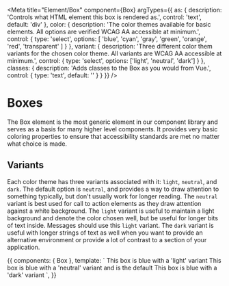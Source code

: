 
<Meta
    title="Element/Box"
    component={Box}
    argTypes={{
        as: {
        description: 'Controls what HTML element this box is rendered as.',
        control: 'text',
        default: 'div'
        },
        color: {
        description:
            'The color themes available for basic elements. All options are verified WCAG AA accessible at minimum.',
        control: {
            type: 'select',
            options: [
                'blue',
                'cyan',
                'gray',
                'green',
                'orange',
                'red',
                'transparent'
            ]
        }
        },
        variant: {
        description:
            'Three different color them variants for the chosen color theme. All variants are WCAG AA accessible at minimum.',
        control: {
            type: 'select',
            options: ['light', 'neutral', 'dark']
        }
        },
        classes: {
        description: 'Adds classes to the Box as you would from Vue.',
        control: {
            type: 'text',
            default: ''
        }
        }
    }}
 />

# Boxes
The Box element is the most generic element in our component library and serves as a basis for many higher level components. It provides very basic coloring properties to ensure that accessibility standards are met no matter what choice is made.


<Canvas><Story story={stories.Basic} /></Canvas>

<ArgsTable story="^" />

## Variants

Each color theme has three variants associated with it: `light`, `neutral`, and `dark`. The default option is `neutral`, and provides a way to draw attention to something typically, but don't usually work for longer reading. The `neutral` variant is best used for call to action elements as they draw attention against a white background. The `light` variant is useful to maintain a light background and denote the color chosen well, but be useful for longer bits of text inside. Messages should use this `light` variant. The `dark` variant is useful with longer strings of text as well when you want to provide an alternative environment or provide a lot of contrast to a section of your application.

<Canvas>
    <Story name='Variants'>{{
        components: { Box },
        template: `
            <Box color="blue" variant="light">This box is blue with a 'light' variant</Box>
            <Box color="blue" variant="neutral">This box is blue with a 'neutral' variant and is the default</Box>
            <Box color="blue" variant="dark">This box is blue with a 'dark' variant</Box>
        `,
    }}</Story>
</Canvas>